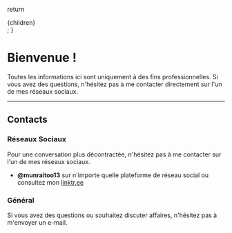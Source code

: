 
  return <div className="mdx-content">{children}</div>;
}

# Bienvenue !

Toutes les informations ici sont uniquement à des fins professionnelles. Si vous avez des questions, n'hésitez pas à me contacter directement sur l'un de mes réseaux sociaux.

---

## Contacts

### Réseaux Sociaux

Pour une conversation plus décontractée, n'hésitez pas à me contacter sur l'un de mes réseaux sociaux.

<Socials />

- **@munraitoo13** sur n'importe quelle plateforme de réseau social ou consultez mon [linktr.ee](https://linktr.ee/munraitoo13)

### Général

Si vous avez des questions ou souhaitez discuter affaires, n'hésitez pas à m'envoyer un e-mail.

<ContactForm />

